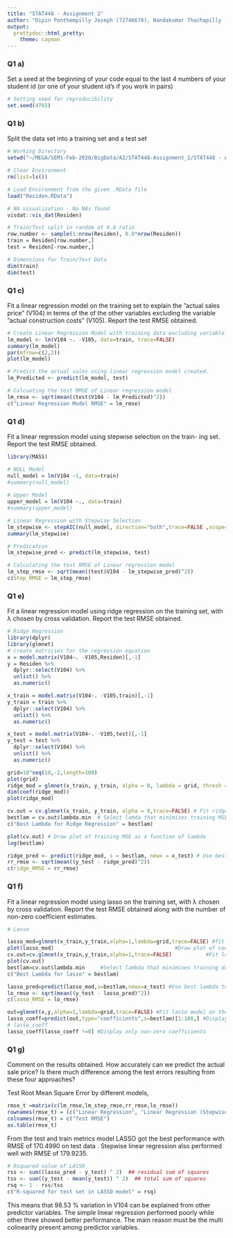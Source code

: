 ```yaml
---
title: "STAT448 - Assignment 2"
author: "Dipin Ponthempilly Joseph (72746678), Nandakumar Thachapilly (35044765)"
output:
  prettydoc::html_pretty:
    theme: cayman
---
```


### Q1 a) 
Set a seed at the beginning of your code equal to the last 4 numbers of your student id (or one of your student id’s if you work in pairs)

```r
# Setting seed for reproducibility
set.seed(4765)
```

### Q1 b)
Split the data set into a training set and a test set

```r
# Working Directory
setwd("~/MEGA/SEM1-Feb-2020/BigData/A2/STAT448-Assignment_2/STAT448 - Assignment 2")

# Clear Environment
rm(list=ls()) 

# Load Environment from the given .RData file
load("Residen.RData")

# NA visualization - No NAs found
visdat::vis_dat(Residen)

# Train/Test split in random at 0.8 ratio
row.number <- sample(1:nrow(Residen), 0.8*nrow(Residen))
train = Residen[row.number,]
test = Residen[-row.number,]

# Dimensions for Train/Test Data
dim(train)
dim(test)
```

### Q1 c)
Fit a linear regression model on the training set to explain the
”actual sales price” (V104) in terms of the of the other variables
excluding the variable ”actual construction costs” (V105). Report
the test RMSE obtained.

```r
# Create Linear Regression Model with training data excluding variable V105
lm_model <- lm(V104 ~. -V105, data=train, trace=FALSE)
summary(lm_model)
par(mfrow=c(2,2))
plot(lm_model)

# Predict the actual sales using linear regression model created.
lm_Predicted <- predict(lm_model, test)

# Calcuating the test RMSE of Linear regression model
lm_rmse <- sqrt(mean((test$V104 - lm_Predicted)^2))
c("Linear Regression Model RMSE" = lm_rmse)
```

### Q1 d)
Fit a linear regression model using stepwise selection on the train-
ing set. Report the test RMSE obtained.

```r
library(MASS)

# NULL Model
null_model = lm(V104 ~1, data=train)
#summary(null_model)
    
# Upper Model
upper_model = lm(V104 ~., data=train)
#summary(upper_model)

# Linear Regression with Stepwise Selection
lm_stepwise <- stepAIC(null_model, direction="both",trace=FALSE ,scope=list(upper=upper_model,lower=null_model))
summary(lm_stepwise)

# Predication
lm_stepwise_pred <- predict(lm_stepwise, test)

# Calculating the test RMSE of Linear regression model
lm_step_rmse <- sqrt(mean((test$V104 - lm_stepwise_pred)^2))
c(Step_RMSE = lm_step_rmse)
```

### Q1 e)
Fit a linear regression model using ridge regression on the training
set, with λ chosen by cross validation. Report the test RMSE
obtained.
```r
# Ridge Regression
library(dplyr)
library(glmnet)
# create matricies for the regression equation
x = model.matrix(V104~. -V105,Residen)[,-1]
y = Residen %>%
  dplyr::select(V104) %>%
  unlist() %>%
  as.numeric()

x_train = model.matrix(V104~. -V105,train)[,-1]
y_train = train %>%
  dplyr::select(V104) %>%
  unlist() %>%
  as.numeric()

x_test = model.matrix(V104~. -V105,test)[,-1]
y_test = test %>%
  dplyr::select(V104) %>%
  unlist() %>%
  as.numeric()

grid=10^seq(10,-2,length=100)
plot(grid)
ridge_mod = glmnet(x_train, y_train, alpha = 0, lambda = grid, thresh = 1e-12,trace=FALSE)
dim(coef(ridge_mod))
plot(ridge_mod) 

cv.out = cv.glmnet(x_train, y_train, alpha = 0,trace=FALSE) # Fit ridge regression model on training data
bestlam = cv.out$lambda.min  # Select lamda that minimizes training MSE
c("Best Lambda for Ridge Regression" = bestlam)

plot(cv.out) # Draw plot of training MSE as a function of lambda
log(bestlam)

ridge_pred <- predict(ridge_mod, s = bestlam, newx = x_test) # Use best lambda to predict test data
rr_rmse <- sqrt(mean((y_test - ridge_pred)^2))
c(ridge_RMSE = rr_rmse)
```

### Q1 f)
Fit a linear regression model using lasso on the training set, with λ
chosen by cross validation. Report the test RMSE obtained along
with the number of non-zero coefficient estimates.

```r
# Lasso

lasso_mod=glmnet(x_train,y_train,alpha=1,lambda=grid,trace=FALSE) #fit lasso model on training data
plot(lasso_mod)                                       #Draw plot of coefficients 
cv.out=cv.glmnet(x_train,y_train,alpha=1,trace=FALSE)           #Fit lasso model on training data   
plot(cv.out)
bestlam=cv.out$lambda.min     #Select lambda that minimises training data
c("Best Lambda for lasso" = bestlam)

lasso_pred=predict(lasso_mod,s=bestlam,newx=x_test) #Use best lambda to predict test data
lo_rmse <- sqrt(mean((y_test - lasso_pred)^2))
c(lasso_RMSE = lo_rmse)

out=glmnet(x,y,alpha=1,lambda=grid,trace=FALSE) #Fit lasso model on the full dataset
lasso_coeff=predict(out,type="coefficients",s=bestlam)[1:108,] #Display coefficients using lambda chosen by CV
# lasso_coeff
lasso_coeff[lasso_coeff !=0] #Display only non-zero coefficients
```

### Q1 g)
Comment on the results obtained. How accurately can we predict the actual sale price? Is there much difference among the test errors resulting from these four approaches?

Test Root Mean Square Error by different models,
```r
rmse_t =matrix(c(lm_rmse,lm_step_rmse,rr_rmse,lo_rmse))
rownames(rmse_t) = (c("Linear Regression", "Linear Regression (Stepwise)",  "Ridge Regression", "LASSO"))
colnames(rmse_t) = c("Test RMSE")
as.table(rmse_t)

```

From the test and train metrics model LASSO got the best performance with RMSE of 170.4990 on test data . Stepwise linear regression also performed well with RMSE of 179.9235. 

```r
# Rsquared value of LASSO
rss <- sum((lasso_pred - y_test) ^ 2)  ## residual sum of squares
tss <- sum((y_test - mean(y_test)) ^ 2)  ## total sum of squares
rsq <- 1 - rss/tss
c("R-squared for test set in LASSO model" = rsq)
```

This means that 98.53 % variation in V104 can be explained from other predictor variables. 
The simple linear regression performed poorly while other three showed better performance. The main reason must be the multi colinearity present among predictor variables.
